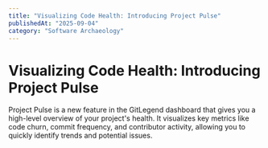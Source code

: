 ```yaml
---
title: "Visualizing Code Health: Introducing Project Pulse"
publishedAt: "2025-09-04"
category: "Software Archaeology"
---
```


# Visualizing Code Health: Introducing Project Pulse

Project Pulse is a new feature in the GitLegend dashboard that gives you a high-level overview of your project's health. It visualizes key metrics like code churn, commit frequency, and contributor activity, allowing you to quickly identify trends and potential issues.
